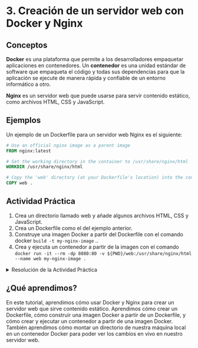 # 3. Creación de un servidor web con Docker y Nginx

## Conceptos

**Docker** es una plataforma que permite a los desarrolladores empaquetar aplicaciones en contenedores. Un **contenedor** es una unidad estándar de software que empaqueta el código y todas sus dependencias para que la aplicación se ejecute de manera rápida y confiable de un entorno informático a otro.

**Nginx** es un servidor web que puede usarse para servir contenido estático, como archivos HTML, CSS y JavaScript.

## Ejemplos

Un ejemplo de un Dockerfile para un servidor web Nginx es el siguiente:

```Dockerfile
# Use an official nginx image as a parent image
FROM nginx:latest

# Set the working directory in the container to /usr/share/nginx/html
WORKDIR /usr/share/nginx/html

# Copy the 'web' directory (at your Dockerfile's location) into the container
COPY web .
```
## Actividad Práctica
1. Crea un directorio llamado web y añade algunos archivos HTML, CSS y JavaScript.
2. Crea un Dockerfile como el del ejemplo anterior.
3. Construye una imagen Docker a partir del Dockerfile con el comando docker `build -t my-nginx-image` ..
4. Crea y ejecuta un contenedor a partir de la imagen con el comando `docker run -it --rm -dp 8080:80 -v ${PWD}/web:/usr/share/nginx/html --name web my-nginx-image .`

<details>
    <summary>Resolución de la Actividad Práctica</summary>

Si has seguido los pasos correctamente, deberías tener un servidor web Nginx ejecutándose en un contenedor Docker y sirviendo los archivos de tu directorio web. Puedes verificar esto abriendo un navegador web y yendo a http://localhost:8080.
</details>

## ¿Qué aprendimos?

En este tutorial, aprendimos cómo usar Docker y Nginx para crear un servidor web que sirve contenido estático. Aprendimos cómo crear un Dockerfile, cómo construir una imagen Docker a partir de un Dockerfile, y cómo crear y ejecutar un contenedor a partir de una imagen Docker. También aprendimos cómo montar un directorio de nuestra máquina local en un contenedor Docker para poder ver los cambios en vivo en nuestro servidor web.